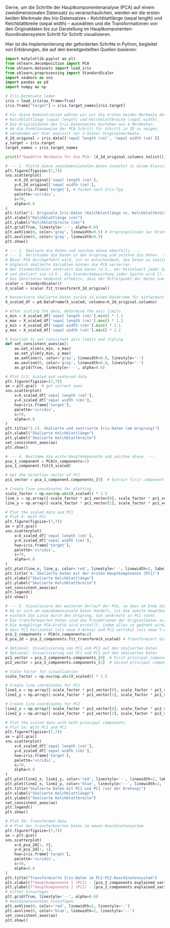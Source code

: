 Gerne, um die Schritte der Hauptkomponentenanalyse (PCA) auf einem zweidimensionalen Datensatz zu veranschaulichen, werden wir die ersten beiden Merkmale des Iris-Datensatzes – Kelchblattlänge (sepal length) und Kelchblattbreite (sepal width) – auswählen und die Transformationen von den Originaldaten bis zur Darstellung im Hauptkomponenten-Koordinatensystem Schritt für Schritt visualisieren.

Hier ist die Implementierung der geforderten Schritte in Python, begleitet von Erklärungen, die auf den bereitgestellten Quellen basieren:

```python
import matplotlib.pyplot as plt
from sklearn.decomposition import PCA
from sklearn.datasets import load_iris
from sklearn.preprocessing import StandardScaler
import seaborn as sns
import pandas as pd
import numpy as np

# Iris-Datensatz laden
iris = load_iris(as_frame=True)
iris.frame["target"] = iris.target_names[iris.target]

# Für diese Demonstration wählen wir nur die ersten beiden Merkmale des Iris-Datensatzes:
# Kelchblattlänge (sepal length) und Kelchblattbreite (sepal width).
# Die Originaldaten des Iris-Datensatzes bestehen aus 4 Merkmalen.
# Um die Funktionsweise der PCA Schritt für Schritt in 2D zu zeigen,
# verwenden wir hier explizit nur 2 dieser Originalmerkmale.
X_2d_original = iris.data[['sepal length (cm)', 'sepal width (cm)']]
y_target = iris.target
target_names = iris.target_names

print(f"Gewählte Merkmale für die PCA: {X_2d_original.columns.tolist()}")

# --- 1. Plotte diese zweidimensionalen Daten zunächst in einem klassischen x-y Koordinatensystem. ---
plt.figure(figsize=(7,7))
sns.scatterplot(
    x=X_2d_original['sepal length (cm)'],
    y=X_2d_original['sepal width (cm)'],
    hue=iris.frame['target'], # Farben nach Iris-Typ
    palette='viridis',
    s=70,
    alpha=0.8
)
plt.title("1. Originale Iris-Daten (Kelchblattlänge vs. Kelchblattbreite)")
plt.xlabel("Kelchblattlänge (cm)")
plt.ylabel("Kelchblattbreite (cm)")
plt.grid(True, linestyle='--', alpha=0.6)
plt.axhline(0, color='gray', linewidth=0.5) # Ursprungslinien zur Orientierung
plt.axvline(0, color='gray', linewidth=0.5)
plt.show()

# --- 2. Skaliere die Daten und zeichne diese ebenfalls. ---
# --- 3. Verschiebe die Daten in den Ursprung und zeichne die Daten. ---
# Bevor PCA durchgeführt wird, ist es entscheidend, die Daten zu skalieren und zu zentrieren.
# Ungleich skalierte Variablen können die PCA verzerren.
# Der StandardScaler zentriert die Daten (d.h., der Mittelwert jeder Spalte wird 0)
# und skaliert sie (d.h., die Standardabweichung jeder Spalte wird 1).
# Das Zentrieren bedeutet effektiv, dass der Mittelpunkt der Daten zum Ursprung (0,0) verschoben wird.
scaler = StandardScaler()
X_scaled = scaler.fit_transform(X_2d_original)

# Konvertiere skalierte Daten zurück in einen DataFrame für einfachere Beschriftung und Darstellung
X_scaled_df = pd.DataFrame(X_scaled, columns=X_2d_original.columns)

# After scaling the data, determine the axis limits
x_min = X_scaled_df['sepal length (cm)'].min() * 1.1
x_max = X_scaled_df['sepal length (cm)'].max() * 1.1
y_min = X_scaled_df['sepal width (cm)'].min() * 1.1
y_max = X_scaled_df['sepal width (cm)'].max() * 1.1

# Function to set consistent axis limits and styling
def set_consistent_axes(ax):
    ax.set_xlim(x_min, x_max)
    ax.set_ylim(y_min, y_max)
    ax.axhline(0, color='gray', linewidth=0.8, linestyle='-')
    ax.axvline(0, color='gray', linewidth=0.8, linestyle='-')
    ax.grid(True, linestyle='--', alpha=0.6)

# Plot 2/3: Scaled and centered data
plt.figure(figsize=(7,7))
ax = plt.gca()  # get current axes
sns.scatterplot(
    x=X_scaled_df['sepal length (cm)'],
    y=X_scaled_df['sepal width (cm)'],
    hue=iris.frame['target'],
    palette='viridis',
    s=70,
    alpha=0.8
)
plt.title("2./3. Skalierte und zentrierte Iris-Daten (am Ursprung)")
plt.xlabel("Skalierte Kelchblattlänge")
plt.ylabel("Skalierte Kelchblattbreite")
set_consistent_axes(ax)
plt.show()

# --- 4. Bestimme die erste Hauptkomponente und zeichne diese. ---
pca_1_component = PCA(n_components=1)
pca_1_component.fit(X_scaled)

# Get the direction vector of PC1
pc1_vector = pca_1_component.components_[0]  # Extract first component vector

# Create line coordinates for plotting
scale_factor = np.max(np.abs(X_scaled)) * 1.5
line_x = np.array([-scale_factor * pc1_vector[0], scale_factor * pc1_vector[0]])
line_y = np.array([-scale_factor * pc1_vector[1], scale_factor * pc1_vector[1]])

# Plot the scaled data and PC1
# Plot 4: With PC1
plt.figure(figsize=(7,7))
ax = plt.gca()
sns.scatterplot(
    x=X_scaled_df['sepal length (cm)'],
    y=X_scaled_df['sepal width (cm)'],
    hue=iris.frame['target'],
    palette='viridis',
    s=70,
    alpha=0.8
)
plt.plot(line_x, line_y, color='red', linestyle='-', linewidth=2, label='Hauptkomponente 1 (PC1)')
plt.title("4. Skalierte Daten mit der ersten Hauptkomponente (PC1)")
plt.xlabel("Skalierte Kelchblattlänge")
plt.ylabel("Skalierte Kelchblattbreite")
set_consistent_axes(ax)
plt.legend()
plt.show()

# --- 5. Visualisiere den weiteren Verlauf der PCA, so dass am Ende die transformierten Daten im Koordinatensystem der beiden Hauptkomponenten sichtbar sind! ---
# Da es sich um zweidimensionale Daten handelt, ist die zweite Hauptkomponente (PC2)
# einfach die Linie durch den Ursprung, die senkrecht zu PC1 steht.
# Die transformierten Daten sind die Projektionen der Originaldaten auf diese neuen Achsen.
# Die endgültige PCA-Grafik wird erstellt, indem alles so gedreht wird,
# dass PC1 horizontal (als neue X-Achse) und PC2 vertikal (als neue Y-Achse) liegt.
pca_2_components = PCA(n_components=2)
X_pca_2d = pca_2_components.fit_transform(X_scaled) # Transformiert die Daten in das PC-Koordinatensystem

# Optional: Visualisierung von PC1 und PC2 auf den skalierten Daten
# Optional: Visualisierung von PC1 und PC2 auf den skalierten Daten
pc1_vector = pca_2_components.components_[0]  # First principal component
pc2_vector = pca_2_components.components_[1]  # Second principal component

# Scale factor for visualization
scale_factor = np.max(np.abs(X_scaled)) * 1.5

# Create line coordinates for PC1
line1_x = np.array([-scale_factor * pc1_vector[0], scale_factor * pc1_vector[0]])
line1_y = np.array([-scale_factor * pc1_vector[1], scale_factor * pc1_vector[1]])

# Create line coordinates for PC2
line2_x = np.array([-scale_factor * pc2_vector[0], scale_factor * pc2_vector[0]])
line2_y = np.array([-scale_factor * pc2_vector[1], scale_factor * pc2_vector[1]])

# Plot the scaled data with both principal components
# Plot 5a: With PC1 and PC2
plt.figure(figsize=(7,7))
ax = plt.gca()
sns.scatterplot(
    x=X_scaled_df['sepal length (cm)'],
    y=X_scaled_df['sepal width (cm)'],
    hue=iris.frame['target'],
    palette='viridis',
    s=70,
    alpha=0.8
)
plt.plot(line1_x, line1_y, color='red', linestyle='-', linewidth=2, label='Hauptkomponente 1 (PC1)')
plt.plot(line2_x, line2_y, color='blue', linestyle='--', linewidth=2, label='Hauptkomponente 2 (PC2)')
plt.title("Skalierte Daten mit PC1 und PC2 (vor der Drehung)")
plt.xlabel("Skalierte Kelchblattlänge")
plt.ylabel("Skalierte Kelchblattbreite")
set_consistent_axes(ax)
plt.legend()
plt.show()

# Plot 5b: Transformed data
# # Plot der transformierten Daten im neuen Koordinatensystem
plt.figure(figsize=(7,7))
ax = plt.gca()
sns.scatterplot(
    x=X_pca_2d[:, 0],
    y=X_pca_2d[:, 1],
    hue=iris.frame['target'],
    palette='viridis',
    s=70,
    alpha=0.8
)
plt.title("Transformierte Iris-Daten im PC1-PC2-Koordinatensystem")
plt.xlabel(f"Hauptkomponente 1 (PC1) - {pca_2_components.explained_variance_ratio_[0]:.1%} Varianz")
plt.ylabel(f"Hauptkomponente 2 (PC2) - {pca_2_components.explained_variance_ratio_[1]:.1%} Varianz")
# Gitter hinzufügen
plt.grid(True, linestyle='--', alpha=0.6)
# Koordinatenachsen hinzufügen
plt.axhline(0, color='red', linewidth=2, linestyle='-')
plt.axvline(0, color='blue', linewidth=2, linestyle='--')
set_consistent_axes(ax)
plt.show()

```
